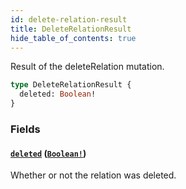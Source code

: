 ```yaml
---
id: delete-relation-result
title: DeleteRelationResult
hide_table_of_contents: true
---
```



Result of the deleteRelation mutation.

```graphql
type DeleteRelationResult {
  deleted: Boolean!
}
```


### Fields

#### [`deleted`](#) ([`Boolean!`](/docs/directory-guide/graphql/reference/schema/scalars/boolean))

Whether or not the relation was deleted.




